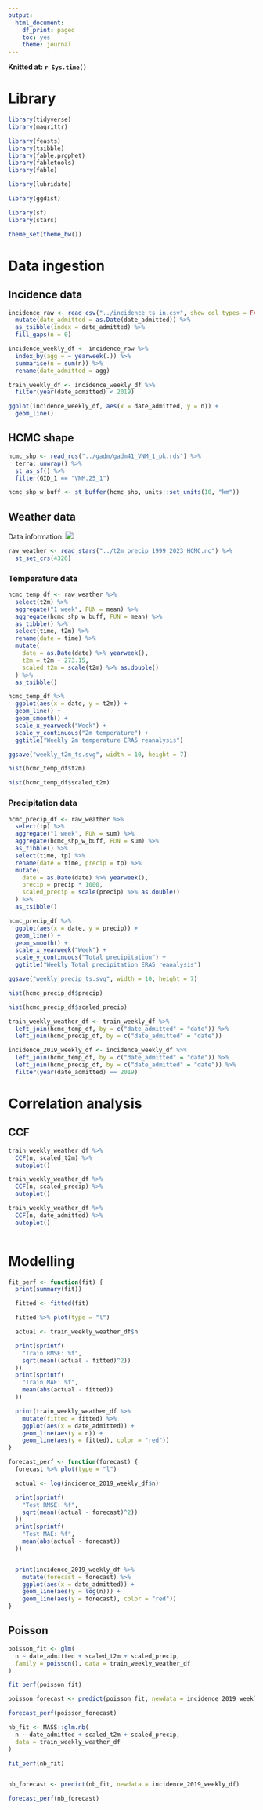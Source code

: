 ```yaml
---
output: 
  html_document:
    df_print: paged
    toc: yes
    theme: journal
---
```


**Knitted at: `r Sys.time()`**

# Library

```r
library(tidyverse)
library(magrittr)

library(feasts)
library(tsibble)
library(fable.prophet)
library(fabletools)
library(fable)

library(lubridate)

library(ggdist)

library(sf)
library(stars)
```

```r
theme_set(theme_bw())
```


# Data ingestion

## Incidence data

```r
incidence_raw <- read_csv("../incidence_ts_in.csv", show_col_types = FALSE) %>%
  mutate(date_admitted = as.Date(date_admitted)) %>%
  as_tsibble(index = date_admitted) %>%
  fill_gaps(n = 0)

incidence_weekly_df <- incidence_raw %>%
  index_by(agg = ~ yearweek(.)) %>%
  summarise(n = sum(n)) %>%
  rename(date_admitted = agg)

train_weekly_df <- incidence_weekly_df %>%
  filter(year(date_admitted) < 2019)

ggplot(incidence_weekly_df, aes(x = date_admitted, y = n)) +
  geom_line()
```

## HCMC shape

```r
hcmc_shp <- read_rds("../gadm/gadm41_VNM_1_pk.rds") %>%
  terra::unwrap() %>%
  st_as_sf() %>%
  filter(GID_1 == "VNM.25_1")

hcmc_shp_w_buff <- st_buffer(hcmc_shp, units::set_units(10, "km"))
```

## Weather data

Data information: ![](era5_req.png)
```r
raw_weather <- read_stars("../t2m_precip_1999_2023_HCMC.nc") %>%
  st_set_crs(4326)
```

### Temperature data

```r
hcmc_temp_df <- raw_weather %>%
  select(t2m) %>%
  aggregate("1 week", FUN = mean) %>%
  aggregate(hcmc_shp_w_buff, FUN = mean) %>%
  as_tibble() %>%
  select(time, t2m) %>%
  rename(date = time) %>%
  mutate(
    date = as.Date(date) %>% yearweek(),
    t2m = t2m - 273.15,
    scaled_t2m = scale(t2m) %>% as.double()
  ) %>%
  as_tsibble()

hcmc_temp_df %>%
  ggplot(aes(x = date, y = t2m)) +
  geom_line() +
  geom_smooth() +
  scale_x_yearweek("Week") +
  scale_y_continuous("2m temperature") +
  ggtitle("Weekly 2m temperature ERA5 reanalysis")

ggsave("weekly_t2m_ts.svg", width = 10, height = 7)

hist(hcmc_temp_df$t2m)

hist(hcmc_temp_df$scaled_t2m)
```

### Precipitation data

```r
hcmc_precip_df <- raw_weather %>%
  select(tp) %>%
  aggregate("1 week", FUN = sum) %>%
  aggregate(hcmc_shp_w_buff, FUN = sum) %>%
  as_tibble() %>%
  select(time, tp) %>%
  rename(date = time, precip = tp) %>%
  mutate(
    date = as.Date(date) %>% yearweek(),
    precip = precip * 1000,
    scaled_precip = scale(precip) %>% as.double()
  ) %>%
  as_tsibble()

hcmc_precip_df %>%
  ggplot(aes(x = date, y = precip)) +
  geom_line() +
  geom_smooth() +
  scale_x_yearweek("Week") +
  scale_y_continuous("Total precipitation") +
  ggtitle("Weekly Total precipitation ERA5 reanalysis")

ggsave("weekly_precip_ts.svg", width = 10, height = 7)

hist(hcmc_precip_df$precip)

hist(hcmc_precip_df$scaled_precip)
```

```r
train_weekly_weather_df <- train_weekly_df %>%
  left_join(hcmc_temp_df, by = c("date_admitted" = "date")) %>%
  left_join(hcmc_precip_df, by = c("date_admitted" = "date"))

incidence_2019_weekly_df <- incidence_weekly_df %>%
  left_join(hcmc_temp_df, by = c("date_admitted" = "date")) %>%
  left_join(hcmc_precip_df, by = c("date_admitted" = "date")) %>%
  filter(year(date_admitted) == 2019)
```

# Correlation analysis

## CCF

```r
train_weekly_weather_df %>%
  CCF(n, scaled_t2m) %>%
  autoplot()

train_weekly_weather_df %>%
  CCF(n, scaled_precip) %>%
  autoplot()

train_weekly_weather_df %>%
  CCF(n, date_admitted) %>%
  autoplot()
```

```r
```


# Modelling

```r
fit_perf <- function(fit) {
  print(summary(fit))

  fitted <- fitted(fit)

  fitted %>% plot(type = "l")

  actual <- train_weekly_weather_df$n

  print(sprintf(
    "Train RMSE: %f",
    sqrt(mean((actual - fitted)^2))
  ))
  print(sprintf(
    "Train MAE: %f",
    mean(abs(actual - fitted))
  ))

  print(train_weekly_weather_df %>%
    mutate(fitted = fitted) %>%
    ggplot(aes(x = date_admitted)) +
    geom_line(aes(y = n)) +
    geom_line(aes(y = fitted), color = "red"))
}

forecast_perf <- function(forecast) {
  forecast %>% plot(type = "l")

  actual <- log(incidence_2019_weekly_df$n)

  print(sprintf(
    "Test RMSE: %f",
    sqrt(mean((actual - forecast)^2))
  ))
  print(sprintf(
    "Test MAE: %f",
    mean(abs(actual - forecast))
  ))


  print(incidence_2019_weekly_df %>%
    mutate(forecast = forecast) %>%
    ggplot(aes(x = date_admitted)) +
    geom_line(aes(y = log(n))) +
    geom_line(aes(y = forecast), color = "red"))
}
```


## Poisson

```r
poisson_fit <- glm(
  n ~ date_admitted + scaled_t2m + scaled_precip,
  family = poisson(), data = train_weekly_weather_df
)

fit_perf(poisson_fit)

poisson_forecast <- predict(poisson_fit, newdata = incidence_2019_weekly_df)

forecast_perf(poisson_forecast)
```

```r
nb_fit <- MASS::glm.nb(
  n ~ date_admitted + scaled_t2m + scaled_precip,
  data = train_weekly_weather_df
)

fit_perf(nb_fit)


nb_forecast <- predict(nb_fit, newdata = incidence_2019_weekly_df)

forecast_perf(nb_forecast)
```
